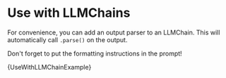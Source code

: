 # Use with LLMChains

For convenience, you can add an output parser to an LLMChain. This will automatically call `.parse()` on the output.

Don't forget to put the formatting instructions in the prompt!


<CodeBlock language="typescript">{UseWithLLMChainExample}</CodeBlock>